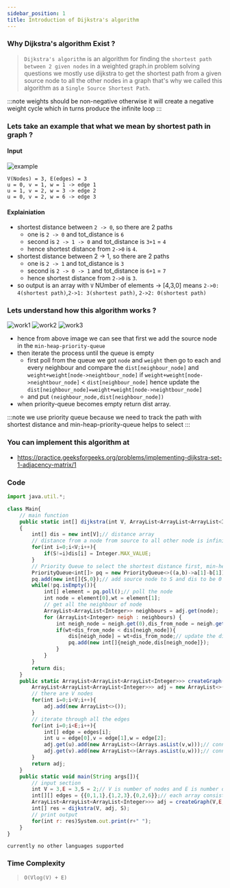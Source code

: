 ```yaml
---
sidebar_position: 1
title: Introduction of Dijkstra's algorithm 
---
```


### Why Dijkstra's algorithm Exist ? 

> `Dijkstra's algorithm` is an algorithm for finding the `shortest path between 2 given nodes` in a weighted graph.in problem solving questions we mostly use dijkstra to get the shortest path from a given source node to all the other nodes in a graph that's why we called this algorithm as a `Single Source Shortest Path`.

:::note
weights should be non-negative otherwise it will create a negative weight cycle which in turns produce the infinite loop
:::

### Lets take an example that what we mean by shortest path in graph ?

#### Input

![example](./image/graph.png)

```
V(Nodes) = 3, E(edges) = 3
u = 0, v = 1, w = 1 -> edge 1
u = 1, v = 2, w = 3 -> edge 2
u = 0, v = 2, w = 6 -> edge 3
```

#### Explainiation

- shortest distance between `2 -> 0`, so there are 2 paths 
    - one is `2 -> 0` and tot_distance is `6`
    - second is `2 -> 1 -> 0` and tot_distance is `3+1` = `4`
    - hence shortest distance from `2->0` is `4`. 
- shortest distance between 2 -> 1, so there are 2 paths
    - one is `2 -> 1` and tot_distance is `3`
    - second is `2 -> 0 -> 1` and tot_distance is `6+1` = `7`
    - hence shortest distance from `2->0` is `3`.
- so output is an array with `V` NUmber of elements -> [4,3,0] means `2->0: 4(shortest path)`,`2->1: 3(shortest path)`, `2->2: 0(shortest path)`  

### Lets understand how this algorithm works ?

![work1](https://share.sketchpad.app/22/609-8795-e57f4c.png)
![work2](https://share.sketchpad.app/22/b08-db8e-858d15.png)
![work3](https://share.sketchpad.app/22/adb-508c-2370bf.png)

- hence from above image we can see that first we add the source node in the `min-heap-priority-queue`
- then iterate the process until the queue is empty
    - first poll from the queue we got `node` and `weight` then go to each and every neighbour and compare the `dist[neighbour_node]` and `weight+weight[node->neightbour_node]` if `weight+weight[node->neightbour_node]` <  `dist[neighbour_node]` hence update the `dist[neighbour_node]=weight+weight[node->neightbour_node]`
    - and put `(neighbour_node,dist[neighbour_node])`
- when priority-queue becomes empty return dist array.

:::note
we use priority queue because we need to track the path with shortest distance and min-heap-priority-queue helps to select
:::

### You can implement this algorithm at

- https://practice.geeksforgeeks.org/problems/implementing-dijkstra-set-1-adjacency-matrix/1


### Code

<Tabs>
<TabItem value="java" label="Java">

```js
import java.util.*;

class Main{
    // main function
    public static int[] dijkstra(int V, ArrayList<ArrayList<ArrayList<Integer>>> adj, int S)
    {
        int[] dis = new int[V];// distance array
        // distance from a node from source to all other node is infinite for now and distance from S to S is 0
        for(int i=0;i<V;i++){
            if(S!=i)dis[i] = Integer.MAX_VALUE;
        }
        // Priority Queue to select the shortest distance first, min-heap-priority-queue
        PriorityQueue<int[]> pq = new PriorityQueue<>((a,b)->a[1]-b[1]);// consist of [node,dis]
        pq.add(new int[]{S,0});// add source node to S and dis to be 0 
        while(!pq.isEmpty()){
            int[] element = pq.poll();// poll the node
            int node = element[0],wt = element[1];
            // get all the neighbour of node
            ArrayList<ArrayList<Integer>> neighbours = adj.get(node);
            for (ArrayList<Integer> neigh : neighbours) {
                int neigh_node = neigh.get(0),dis_from_node = neigh.get(1);
                if(wt+dis_from_node < dis[neigh_node]){
                    dis[neigh_node] = wt+dis_from_node;// update the distance of neigh node
                    pq.add(new int[]{neigh_node,dis[neigh_node]});
                }
            }
        }
        return dis;
    }
    public static ArrayList<ArrayList<ArrayList<Integer>>> createGraph(int V,int E,int[][] edges){
        ArrayList<ArrayList<ArrayList<Integer>>> adj = new ArrayList<>();
        // there are V nodes
        for(int i=0;i<V;i++){
            adj.add(new ArrayList<>());
        }
        // iterate through all the edges
        for(int i=0;i<E;i++){
            int[] edge = edges[i];
            int u = edge[0],v = edge[1],w = edge[2];
            adj.get(u).add(new ArrayList<>(Arrays.asList(v,w)));// connect u to v with weight w
            adj.get(v).add(new ArrayList<>(Arrays.asList(u,w)));// connect v to u with weight w
        }
        return adj;
    }
    public static void main(String args[]){
        // input section
        int V = 3,E = 3,S = 2;// V is number of nodes and E is number of edges, S is source node
        int[][] edges = {{0,1,1},{1,2,3},{0,2,6}};// each array consists of {u,v,w}, note it is undirected graph
        ArrayList<ArrayList<ArrayList<Integer>>> adj = createGraph(V,E,edges);  
        int[] res = dijkstra(V, adj, S);
        // print output
        for(int r: res)System.out.print(r+" ");
    } 
}


```

</TabItem>

<TabItem value="other" label="Other">

```
currently no other languages supported
```

</TabItem>

</Tabs>

### Time Complexity
> `O(Vlog(V) + E)`